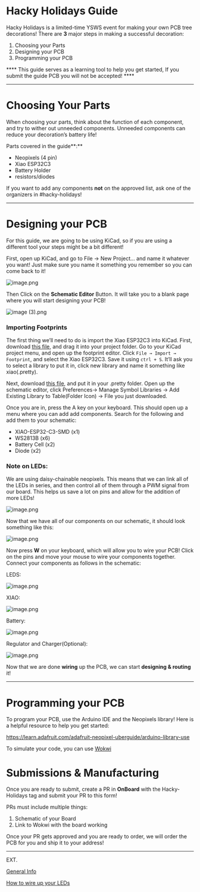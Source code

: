 # Hacky Holidays Guide

Hacky Holidays is a limited-time YSWS event for making your own PCB tree decorations! There are **3** major steps in making a successful decoration:

1. Choosing your Parts
2. Designing your PCB
3. Programming your PCB

**** This guide serves as a learning tool to help you get started, If you submit the guide PCB you will not be accepted! ****

---

# Choosing Your Parts

When choosing your parts, think about the function of each component, and try to wither out unneeded components. Unneeded components can reduce your decoration’s battery life!

Parts covered in the guide**:**

- Neopixels (4 pin)
- Xiao ESP32C3
- Battery Holder
- resistors/diodes

If you want to add any components **not** on the approved list, ask one of the organizers in #hacky-holidays!

---

# **Designing your PCB**

For this guide, we are going to be using KiCad, so if you are using a different tool your steps might be a bit different! 

First, open up KiCad, and go to File → New Project… and name it whatever you want! Just make sure you name it something you remember so you can come back to it!

![image.png](../public/images/guide1.png)

Then Click on the **Schematic Editor** Button. It will take you to a blank page where you will start designing your PCB!

![image (3).png](../public/images/guide2.png)

### Importing Footprints

The first thing we’ll need to do is import the Xiao ESP32C3 into KiCad. First, download [this file](https://github.com/Seeed-Studio/OPL_Kicad_Library/blob/master/Seeed%20Studio%20XIAO%20Series%20Library/XIAO-ESP32S3-SMD.kicad_mod), and drag it into your project folder. Go to your KiCad project menu, and open up the footprint editor. Click `File → Import → Footprint`, and select the Xiao ESP32C3. Save it using `ctrl + S`. It’ll ask you to select a library to put it in, click new library and name it something like xiao(.pretty).

Next, download [this file](https://github.com/Seeed-Studio/OPL_Kicad_Library/blob/master/Seeed%20Studio%20XIAO%20Series%20Library/Seeed_Studio_XIAO_Series.kicad_sym), and put it in your .pretty folder. Open up the schematic editor, click Preferences→ Manage Symbol Libraries → Add Existing Library to Table(Folder Icon) → File you just downloaded.

Once you are in, press the A key on your keyboard. This should open up a menu where you can add add components. Search for the following and add them to your schematic:

- XIAO-ESP32-C3-SMD (x1)
- WS2813B (x6)
- Battery Cell (x2)
- Diode (x2)

### Note on LEDs:

We are using daisy-chainable neopixels. This means that we can link all of the LEDs in series, and then control all of them through a PWM signal from our board. This helps us save a lot on pins and allow for the addition of more LEDs!

![image.png](../public/images/guide3.png)

Now that we have all of our components on our schematic, it should look something like this:

![image.png](../public/images/guide4.png)

Now press **W** on your keyboard, which will allow you to wire your PCB! Click on the pins and move your mouse to wire your components together. Connect your components as follows in the schematic:

LEDS:

![image.png](../public/images/guide5.png)

XIAO:

![image.png](../public/images/guide6.png)

Battery:

![image.png](../public/images/guide7.png)

Regulator and Charger(Optional):

![image.png](../public/images/guide7.png)

Now that we are done **wiring** up the PCB, we can start **designing & routing** it! 

---

# **Programming your PCB**

To program your PCB, use the Arduino IDE and the Neopixels library! Here is a helpful resource to help you get started:

https://learn.adafruit.com/adafruit-neopixel-uberguide/arduino-library-use

To simulate your code, you can use [Wokwi](https://wokwi.com/projects/new/esp32-c3)

# Submissions & Manufacturing

Once you are ready to submit, create a PR in **OnBoard** with the Hacky-Holidays tag and submit your PR to this form!

PRs must include multiple things:

1. Schematic of your Board
2. Link to Wokwi with the board working

Once your PR gets approved and you are ready to order, we will order the PCB for you and ship it to your address!

---

EXT.

[General Info](https://www.notion.so/General-Info-153a1dc89099809d86c0fda32bbf66a9?pvs=21)

[How to wire up your LEDs](https://www.notion.so/How-to-wire-up-your-LEDs-154a1dc890998077b10aecd282861452?pvs=21)
